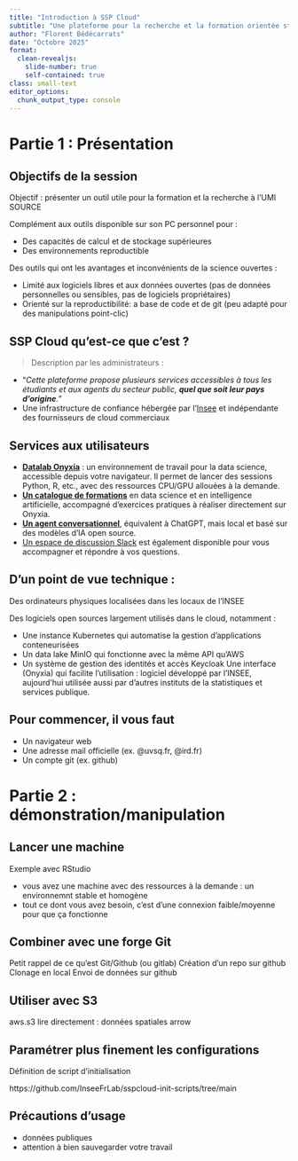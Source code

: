 ```yaml
---
title: "Introduction à SSP Cloud"
subtitle: "Une plateforme pour la recherche et la formation orientée statistiques/*data science*"
author: "Florent Bédécarrats"
date: "Octobre 2025"
format: 
  clean-revealjs:
    slide-number: true
    self-contained: true
class: small-text
editor_options: 
  chunk_output_type: console
---
```


# Partie 1 : Présentation

## Objectifs de la session

Objectif : présenter un outil utile pour la formation et la recherche à l’UMI SOURCE

Complément aux outils disponible sur son PC personnel pour :

- Des capacités de calcul et de stockage supérieures
- Des environnements reproductible 

Des outils qui ont les avantages et inconvénients de la science ouvertes : 

- Limité aux logiciels libres et aux données ouvertes (pas de données personnelles ou sensibles, pas de logiciels propriétaires)
- Orienté sur la reproductibilité: a base de code et de git (peu adapté pour des manipulations point-clic)

## SSP Cloud qu'est-ce que c'est ?

> Description par les administrateurs :

- "*Cette plateforme propose plusieurs services accessibles à tous les étudiants et aux agents du secteur public, __quel que soit leur pays d’origine__.*"
- Une infrastructure de confiance hébergée par l’[Insee](https://insee.fr) et indépendante des fournisseurs de cloud commerciaux

## Services aux utilisateurs 

- [**Datalab Onyxia**](https://datalab.sspcloud.fr/) : un environnement de travail pour la data science, accessible depuis votre navigateur. Il permet de lancer des sessions Python, R, etc., avec des ressources CPU/GPU allouées à la demande.
- [**Un catalogue de formations**](https://www.sspcloud.fr/catalog) en data science et en intelligence artificielle, accompagné d’exercices pratiques à réaliser directement sur Onyxia.
- [**Un agent conversationnel**](https://llm.lab.sspcloud.f), équivalent à ChatGPT, mais local et basé sur des modèles d’IA open source.
- [Un espace de discussion Slack](https://join.slack.com/t/3innovation/shared_invite/zt-1bo6y53oy-Y~zKzR2SRg37pq5oYgiPuA) est également disponible pour vous accompagner et répondre à vos questions.

## D'un point de vue technique :

Des ordinateurs physiques localisées dans les locaux de l'INSEE

Des logiciels open sources largement utilisés dans le cloud, notamment : 

- Une instance Kubernetes qui automatise la gestion d'applications conteneurisées
- Un data lake MinIO qui fonctionne avec la même API qu'AWS
- Un système de gestion des identités et accès Keycloak
Une interface (Onyxia) qui facilite l'utilisation : logiciel développé par l'INSEE, aujourd'hui utilisée aussi par d'autres instituts de la statistiques et services publique.

## Pour commencer, il vous faut 

- Un navigateur web
- Une adresse mail officielle (ex. @uvsq.fr, @ird.fr)
- Un compte git (ex. github)

# Partie 2 : démonstration/manipulation

## Lancer une machine 

Exemple avec RStudio

- vous avez une machine avec des ressources à la demande : un environnemnt stable et homogène
- tout ce dont vous avez besoin, c'est d'une connexion faible/moyenne pour que ça fonctionne

## Combiner avec une forge Git 

Petit rappel de ce qu'est Git/Github (ou gitlab)
Création d'un repo sur github
Clonage en local
Envoi de données sur github 

## Utiliser avec S3 

aws.s3
lire directement : données spatiales
arrow

## Paramétrer plus finement les configurations

Définition de script d'initialisation

https://github.com/InseeFrLab/sspcloud-init-scripts/tree/main

## Précautions d'usage 

- données publiques
- attention à bien sauvegarder votre travail

